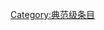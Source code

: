 {{catmore1|[[Wikipedia:微生物专题|Wikipedia:微生物专题]]}}
{{Articles by Quality|topic=微生物|project=微生物|format=TOC}}
{{emptycat}}

[[Category:典范级条目|Category:典范级条目]]